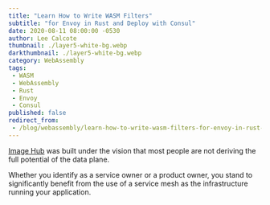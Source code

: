 ```yaml
---
title: "Learn How to Write WASM Filters"
subtitle: "for Envoy in Rust and Deploy with Consul"
date: 2020-08-11 08:00:00 -0530
author: Lee Calcote
thumbnail: ./layer5-white-bg.webp
darkthumbnail: ./layer5-white-bg.webp
category: WebAssembly
tags:
 - WASM
 - WebAssembly
 - Rust
 - Envoy
 - Consul
published: false
redirect_from:
 - /blog/webassembly/learn-how-to-write-wasm-filters-for-envoy-in-rust-and-deploy-with-consul/
---
```



<BlogWrapper>

  [Image Hub](/projects/image-hub) was built under the vision that most people are not deriving the full potential of the data plane.

  Whether you identify as a service owner or a product owner, you stand to significantly benefit from the use of a service mesh as the infrastructure running your application.

</BlogWrapper>
